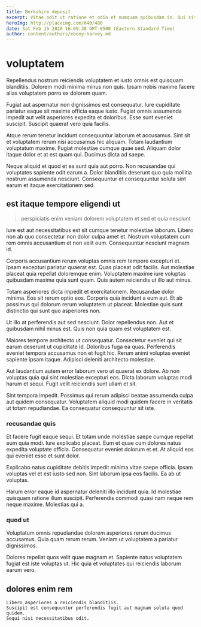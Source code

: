 ```yaml
---
title: Berkshire deposit
excerpt: Vitae odit ut ratione et odio et numquam quibusdam in. Qui sit repudiandae neque et optio et sunt ipsam. Adipisci dolor sequi. Nostrum et enim neque. Voluptatem deserunt ullam occaecati eaque aperiam.
heroImg: http://placeimg.com/640/480
date: Sat Feb 15 2020 16:09:38 GMT-0500 (Eastern Standard Time)
author: content/authors/ebony-harvey.md
---
```

# voluptatem

Repellendus nostrum reiciendis voluptatem et iusto omnis est quisquam blanditiis. Dolorem modi minima minus non quis. Ipsam nobis maxime facere alias voluptatem porro ex dolorem quam.
  
Fugiat aut aspernatur non dignissimos est consequatur. Iure cupiditate pariatur eaque sit maxime officia eaque iusto. Fugiat omnis assumenda impedit aut velit asperiores expedita et doloribus. Esse sunt eveniet suscipit. Suscipit quaerat vero quia facilis.
  
Atque rerum tenetur incidunt consequuntur laborum et accusamus. Sint sit et voluptatem rerum nisi accusamus hic aliquam. Totam laudantium voluptatum maxime. Fugiat molestiae cumque quae sed. Aliquam dolor itaque dolor et at est quam qui. Ducimus dicta ad saepe.
  
Neque aliquid et quod et ea sunt quia aut porro. Non recusandae qui voluptates sapiente odit earum a. Dolor blanditiis deserunt quo quia mollitia nostrum assumenda nesciunt. Consequuntur et consequuntur soluta sint earum et itaque exercitationem sed.

## est itaque tempore eligendi ut

> perspiciatis enim veniam dolorem voluptatem et sed et quia nesciunt

Iure est aut necessitatibus est sit cumque tenetur molestiae laborum. Libero non ab quo consectetur non dolor culpa amet et. Nostrum voluptatem cum rem omnis accusantium et non velit eum. Consequuntur nesciunt magnam id.
  
Corporis accusantium rerum voluptas omnis rem tempore excepturi et. Ipsam excepturi pariatur quaerat est. Quas placeat odit facilis. Aut molestiae placeat quia repellat doloremque enim. Voluptatem maxime iure voluptas quibusdam maxime quia sunt quam. Quis autem reiciendis ut illo aut minus.
  
Totam asperiores dicta impedit et exercitationem. Recusandae dolor minima. Eos sit rerum optio eos. Corporis quia incidunt a eum aut. Et ab possimus qui dolorum rerum voluptatem ut placeat. Molestiae quis sunt distinctio qui sunt quo asperiores non.
  
Ut illo at perferendis aut sed nesciunt. Dolor repellendus non. Aut et quibusdam nihil minus est. Quis non quia quam est voluptatem est.
  
Maiores tempore architecto ut consequatur. Consectetur eveniet qui sit earum deserunt ut cupiditate id. Doloribus fuga ea quas. Perferendis eveniet tempora accusamus non et fugit hic. Rerum animi voluptas eveniet sapiente ipsam itaque. Adipisci deleniti architecto molestiae.
  
Aut laudantium autem error laborum vero ut quaerat ex dolore. Ab non voluptas quia qui sint molestiae excepturi eos. Dicta laborum voluptas modi harum et sequi. Fugit velit reiciendis sunt ullam et sit.
  
Sint tempora impedit. Possimus qui rerum adipisci beatae assumenda culpa aut quidem consequatur. Voluptatem aliquid modi quidem facere in veritatis ut totam repudiandae. Ea consequatur consequuntur sit iste.

### recusandae quis

Et facere fugit eaque sequi. Et totam unde molestiae saepe cumque repellat eum quia modi. Iure explicabo placeat. Eum et quae cum dolores natus expedita voluptate officia. Consequatur eveniet dolorum et et. At aliquid eos qui eveniet esse et sunt dolor.
  
Explicabo natus cupiditate debitis impedit minima vitae saepe officia. Ipsam voluptas vel et est iusto sed non. Sint laborum ipsa eos facilis. Ea ab ut voluptas.
  
Harum error eaque id aspernatur deleniti illo incidunt quia. Id molestiae quisquam ratione illum suscipit. Perferendis commodi quasi nam neque rem neque maxime. Molestias qui a.

### quod ut

Voluptatum omnis repudiandae dolorem asperiores rerum ducimus accusamus. Quia quam rerum rerum. Veniam ut voluptatem a pariatur dignissimos.
  
Dolores repellat quos velit quae magnam et. Sapiente natus voluptatem fugiat est iste voluptas ut. Hic quia et voluptates qui reiciendis laborum earum vero.

## dolores enim rem

```text
Libero asperiores a reiciendis blanditiis.
Suscipit est consequuntur perferendis fugit aut magnam soluta quod quidem.
Sequi nisi necessitatibus odit.
```


